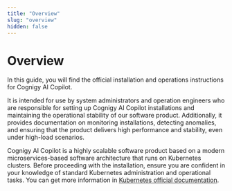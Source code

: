 ```yaml
---
title: "Overview" 
slug: "overview" 
hidden: false
---
```



# Overview

<installationNote />

In this guide, you will find the official installation and operations instructions for Cognigy AI Copilot.

It is intended for use by system administrators and operation engineers who are responsible for setting up Cognigy AI Copilot installations and maintaining the operational stability of our software product. Additionally, it provides documentation on monitoring installations, detecting anomalies, and ensuring that the product delivers high performance and stability, even under high-load scenarios.

Cognigy AI Copilot is a highly scalable software product based on a modern microservices-based software architecture that runs on Kubernetes clusters. Before proceeding with the installation, ensure you are confident in your knowledge of standard Kubernetes administration and operational tasks. You can get more information in [Kubernetes official documentation](https://kubernetes.io/).

